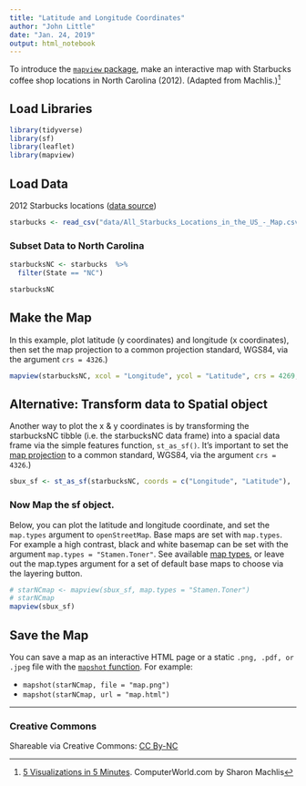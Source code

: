 ```yaml
---
title: "Latitude and Longitude Coordinates"
author: "John Little"
date: "Jan. 24, 2019"
output: html_notebook
---
```


To introduce the [`mapview` package](https://r-spatial.github.io/mapview/index.html), make an interactive map with Starbucks coffee shop locations in North Carolina (2012).  (Adapted from Machlis.)^[[5 Visualizations in 5 Minutes](http://www.computerworld.com/article/2893271/business-intelligence/5-data-visualizations-in-5-minutes-each-in-5-lines-or-less-of-r.html). ComputerWorld.com by Sharon Machlis]


## Load Libraries

```r
library(tidyverse)
library(sf)
library(leaflet)
library(mapview)
```

## Load Data

2012 Starbucks locations ([data source](https://github.com/libjohn/mapping-with-R/blob/master/data/All_Starbucks_Locations_in_the_US_-_Map.csv))

```r
starbucks <- read_csv("data/All_Starbucks_Locations_in_the_US_-_Map.csv")
```

### Subset Data to North Carolina
```r
starbucksNC <- starbucks  %>% 
  filter(State == "NC")

starbucksNC
```

## Make the Map

In this example, plot latitude (y coordinates) and longitude (x coordinates), then set the map projection to a common projection standard, WGS84, via the argument `crs = 4326`.)

```r
mapview(starbucksNC, xcol = "Longitude", ycol = "Latitude", crs = 4269, grid = FALSE)
```

## Alternative: Transform data to Spatial object

Another way to plot the x & y coordinates is by transforming the starbucksNC tibble (i.e. the starbucksNC data frame) into a spacial data frame via the simple features function, `st_as_sf()`. It's important to set the [map projection](https://en.wikipedia.org/wiki/Map_projection) to a common standard, WGS84, via the argument `crs = 4326`.)

```r
sbux_sf <- st_as_sf(starbucksNC, coords = c("Longitude", "Latitude"),  crs=4326)
```

### Now Map the sf object.

Below, you can plot the latitude and longitude coordinate, and set the `map.types` argument to `openStreetMap`.  Base maps are set with `map.types`.  For example a high contrast, black and white basemap can be set with the argument `map.types = "Stamen.Toner"`. See available [map types](http://leaflet-extras.github.io/leaflet-providers/preview/), or leave out the map.types argument for a set of default base maps to choose via the layering button.

```r
# starNCmap <- mapview(sbux_sf, map.types = "Stamen.Toner")
# starNCmap
mapview(sbux_sf)
```



## Save the Map

You can save a map as an interactive HTML page or a static `.png, .pdf, or .jpeg` file with the [`mapshot` function](https://r-spatial.github.io/mapview/reference/mapshot.html).  For example:

- `mapshot(starNCmap, file = "map.png")`
- `mapshot(starNCmap, url = "map.html")`

---

### Creative Commons

Shareable via Creative Commons: [CC By-NC](https://creativecommons.org/licenses/by-nc/4.0/)
